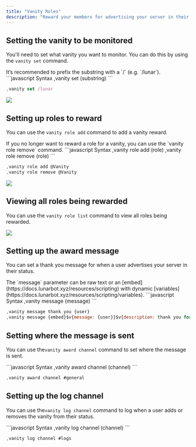 ```yaml
---
title: "Vanity Roles"
description: "Reward your members for advertising your server in their status."
---
```


## Setting the vanity to be monitored

You'll need to set what vanity you want to monitor. You can do this by using the `vanity set` command.

<Tip>
  It’s recommended to prefix the substring with a `/` (e.g. `/lunar`).
</Tip>

<CodeGroup>
  ```javascript Syntax
  ,vanity set (substring)
  ```

  ```javascript Example
  ,vanity set /lunar
  ```
</CodeGroup>

![](/images/vanitySet.png)

## Setting up roles to reward

You can use the `vanity role add` command to add a vanity reward.

<Info>
  If you no longer want to reward a role for a vanity, you can use the `vanity role remove` command.
</Info>

<CodeGroup>
  ```javascript Syntax
  ,vanity role add (role)
  ,vanity role remove (role)
  ```

  ```javascript Example
  ,vanity role add @Vanity
  ,vanity role remove @Vanity
  ```
</CodeGroup>

![](/images/roleadd.png)

## Viewing all roles being rewarded

You can use the `vanity role list` command to view all roles being rewarded.

![](/images/roleslist.png)

## Setting up the award message

You can set a thank you message for when a user advertises your server in their status.

<Info>
  The `message` parameter can be raw text or an [embed](https://docs.lunarbot.xyz/resources/scripting) with dynamic [variables](https://docs.lunarbot.xyz/resources/scripting/variables).
</Info>

<CodeGroup>
  ```javascript Syntax
  ,vanity message (message)
  ```

  ```javascript Example
  ,vanity message thank you {user}
  ,vanity message {embed}$v{message: {user}}$v{description: thank you for advertising our server!}
  ```
</CodeGroup>

## Setting where the message is sent

You can use the`vanity award channel` command to set where the message is sent.

<CodeGroup>
  ```javascript Syntax
  ,vanity award channel (channel)
  ```

  ```javascript Example
  ,vanity award channel #general
  ```
</CodeGroup>

## Setting up the log channel

You can use the`vanity log channel` command to log when a user adds or removes the vanity from their status.

<CodeGroup>
  ```javascript Syntax
  ,vanity log channel (channel)
  ```

  ```javascript Example
  ,vanity log channel #logs
  ```
</CodeGroup>